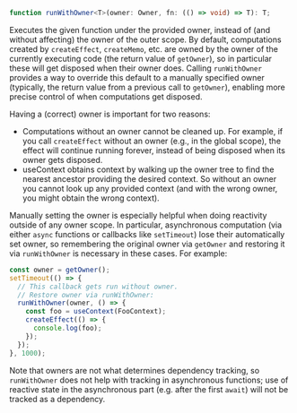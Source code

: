 <Title>runWithOwner</Title>

```ts
function runWithOwner<T>(owner: Owner, fn: (() => void) => T): T;
```

Executes the given function under the provided owner, instead of (and without affecting) the owner of the outer scope. By default, computations created by `createEffect`, `createMemo`, etc. are owned by the owner of the currently executing code (the return value of `getOwner`), so in particular these will get disposed when their owner does. Calling `runWithOwner` provides a way to override this default to a manually specified owner (typically, the return value from a previous call to `getOwner`), enabling more precise control of when computations get disposed.

Having a (correct) owner is important for two reasons:

* Computations without an owner cannot be cleaned up. For example, if you call `createEffect` without an owner (e.g., in the global scope), the effect will continue running forever, instead of being disposed when its owner gets disposed.
* useContext obtains context by walking up the owner tree to find the nearest ancestor providing the desired context. So without an owner you cannot look up any provided context (and with the wrong owner, you might obtain the wrong context).

Manually setting the owner is especially helpful when doing reactivity outside of any owner scope. In particular, asynchronous computation (via either `async` functions or callbacks like `setTimeout`) lose their automatically set owner, so remembering the original owner via `getOwner` and restoring it via `runWithOwner` is necessary in these cases. For example:

```ts 
const owner = getOwner();
setTimeout(() => {
  // This callback gets run without owner.
  // Restore owner via runWithOwner:
  runWithOwner(owner, () => {
    const foo = useContext(FooContext);
    createEffect(() => {
      console.log(foo);
    });
  });
}, 1000);
```

Note that owners are not what determines dependency tracking, so `runWithOwner` does not help with tracking in asynchronous functions; use of reactive state in the asynchronous part (e.g. after the first `await`) will not be tracked as a dependency.